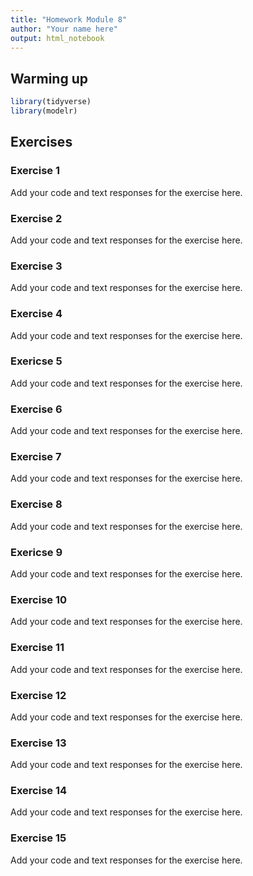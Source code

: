```yaml
---
title: "Homework Module 8"
author: "Your name here"
output: html_notebook
---
```


## Warming up


```r
library(tidyverse)
library(modelr)
```


## Exercises

### Exercise 1

Add your code and text responses for the exercise here.

### Exercise 2

Add your code and text responses for the exercise here.

### Exercise 3

Add your code and text responses for the exercise here.

### Exercise 4

Add your code and text responses for the exercise here.

### Exericse 5

Add your code and text responses for the exercise here.

### Exercise 6

Add your code and text responses for the exercise here.

### Exercise 7

Add your code and text responses for the exercise here.

### Exercise 8

Add your code and text responses for the exercise here.

### Exericse 9

Add your code and text responses for the exercise here.

### Exercise 10

Add your code and text responses for the exercise here.

### Exercise 11

Add your code and text responses for the exercise here.

### Exercise 12

Add your code and text responses for the exercise here.

### Exercise 13

Add your code and text responses for the exercise here.

### Exercise 14

Add your code and text responses for the exercise here.

### Exercise 15

Add your code and text responses for the exercise here.

